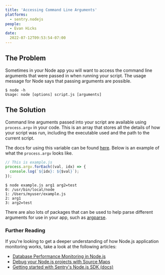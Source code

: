 ```yaml
---
title: 'Accessing Command Line Arguments'
platforms:
  - sentry.nodejs
people:
  - Evan Hicks
date:
  2022-07-12T09:53:54-07:00
---
```


## The Problem

Sometimes in your Node app you will want to access the command line arguments that were passed in when running your script. The usage message for Node says that passing arguments are possible.

```
$ node -h
Usage: node [options] script.js [arguments]
```

## The Solution

Command line arguments passed into your script are available using `process.argv` in your code. This is an array that stores all the details of how your script was run, including the executable used and the path to the current script.

The docs for using this variable can be found [here](https://nodejs.org/docs/latest/api/process.html#process_process_argv). Below is an example of what the `process.argv` looks like.

```javascript
// This is example.js
process.argv.forEach((val, idx) => {
  console.log(`${idx}: ${$val}`);
});
```

```
$ node example.js arg1 arg2=test
0: /usr/bin/local/node
1: /Users/myuser/example.js
2: arg1
3: arg2=test
```

There are also lots of packages that can be used to help parse different arguments for use in your app, such as [argparse](https://github.com/nodeca/argparse).

### Further Reading

If you're looking to get a deeper understanding of how Node.js application monitoring works, take a look at the following articles:

- [Database Performance Monitoring in Node.js](https://blog.sentry.io/support-for-database-performance-monitoring-in-node)
- [Debug your Node.js projects with Source Maps](https://blog.sentry.io/debug-node-source-maps)
- [Getting started with Sentry's Node.js SDK (docs)](https://docs.sentry.io/platforms/node)
